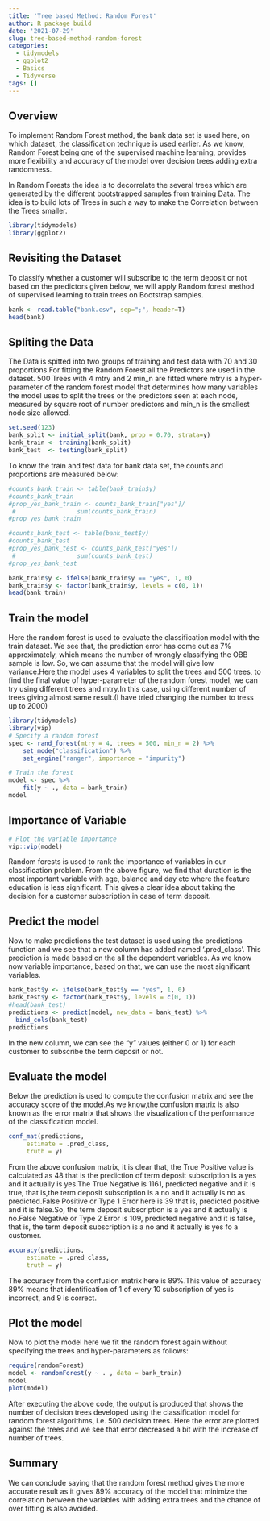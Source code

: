 ```yaml
---
title: 'Tree based Method: Random Forest'
author: R package build
date: '2021-07-29'
slug: tree-based-method-random-forest
categories:
  - tidymodels
  - ggplot2
  - Basics
  - Tidyverse
tags: []
---
```

## Overview

To implement Random Forest method, the bank data set is used here, on which dataset, the classification technique is used earlier. As we know, Random Forest being one of the supervised machine learning, provides more flexibility and accuracy of the model over decision trees adding extra randomness. 

In Random Forests the idea is to decorrelate the several trees which are generated by the different bootstrapped samples from training Data. The idea is to build lots of Trees in such a way to make the Correlation between the Trees smaller.

```r
library(tidymodels)
library(ggplot2)
```
## Revisiting the Dataset

To classify whether a customer will subscribe to the term deposit or not based on the predictors given below, we will apply Random forest method of supervised learning to train trees on Bootstrap samples.
```r
bank <- read.table("bank.csv", sep=";", header=T)
head(bank)
```

## Spliting the Data

The Data is spitted into two groups of training and test data with 70 and 30 proportions.For fitting the Random Forest all the Predictors are used in the dataset. 500 Trees with 4 mtry and 2 min_n are fitted where mtry is a hyper-parameter of the random forest model that determines how many variables the model uses to split the trees or the predictors seen at each node, measured by square root of number predictors and min_n is the smallest node size allowed.  
```r
set.seed(123)
bank_split <- initial_split(bank, prop = 0.70, strata=y)
bank_train <- training(bank_split)
bank_test  <- testing(bank_split)

```
To know the train and test data for bank data set, the counts and proportions are measured below:
```r
#counts_bank_train <- table(bank_train$y)
#counts_bank_train
#prop_yes_bank_train <- counts_bank_train["yes"]/
 #                 sum(counts_bank_train)
#prop_yes_bank_train

#counts_bank_test <- table(bank_test$y)
#counts_bank_test
#prop_yes_bank_test <- counts_bank_test["yes"]/
 #                 sum(counts_bank_test)
#prop_yes_bank_test
```

```r
bank_train$y <- ifelse(bank_train$y == "yes", 1, 0)
bank_train$y <- factor(bank_train$y, levels = c(0, 1))
head(bank_train)
```
## Train the model

Here the random forest is used to evaluate the classification model with the train dataset. We see that, the prediction error has come out as 7% approximately, which means the number of wrongly classifying the OBB sample is low. So, we can assume that the model will give low variance.Here,the model uses 4 variables to split the trees and 500 trees, to find the final value of hyper-parameter of the random forest model, we can try using different trees and mtry.In this case, using different number of trees giving almost same result.(I have tried changing the number to tress up to 2000) 
```r
library(tidymodels)
library(vip)
# Specify a random forest
spec <- rand_forest(mtry = 4, trees = 500, min_n = 2) %>%
	set_mode("classification") %>%
    set_engine("ranger", importance = "impurity")

# Train the forest
model <- spec %>%
    fit(y ~ ., data = bank_train)
model
```
## Importance of Variable
```r
# Plot the variable importance
vip::vip(model)
```
Random forests is used to rank the importance of variables in our classification problem. From the above figure, we find that duration is the most important variable with age, balance and day etc where the feature education is less significant. This gives a clear idea about taking the decision for a customer subscription in case of term deposit.

## Predict the model

Now to make predictions the test dataset is used using the predictions function and we see that a new column has added named '.pred_class'. This prediction is made based on the all the dependent variables. As we know now variable importance, based on that, we can use the most significant variables.
```r
bank_test$y <- ifelse(bank_test$y == "yes", 1, 0)
bank_test$y <- factor(bank_test$y, levels = c(0, 1))
#head(bank_test)
predictions <- predict(model, new_data = bank_test) %>%
  bind_cols(bank_test) 
predictions
```
In the new column, we can see the “y” values (either 0 or 1) for each customer to subscribe the term deposit or not.

## Evaluate the model

Below the prediction is used to compute the confusion matrix and see the accuracy score of the model.As we know,the confusion matrix is also known as the error matrix that shows the visualization of the performance of the classification model.
```r
conf_mat(predictions,
     estimate = .pred_class,
     truth = y)
```
From the above confusion matrix, it is clear that, the True Positive value is calculated as 48 that is the prediction of term deposit subscription is a yes and it actually is yes.The True Negative is 1161, predicted negative and it is true, that is,the term deposit subscription is a no and it actually is no as predicted.False Positive or Type 1 Error here is 39 that is, predicted positive and it is false.So, the term deposit subscription is a yes and it actually is no.False Negative or Type 2 Error is 109, predicted negative and it is false, that is, the term deposit subscription is a no and it actually is yes fo a customer.
```r
accuracy(predictions,
     estimate = .pred_class,
     truth = y)
```
The accuracy from the confusion matrix here is 89%.This value of accuracy 89% means that identification of 1 of every 10 subscription of yes is incorrect, and 9 is correct.

## Plot the model

Now to plot the model here we fit the random forest again without specifying the trees and hyper-parameters
as follows:
```r
require(randomForest)
model <- randomForest(y ~ . , data = bank_train)
model
plot(model)
```
After executing the above code, the output is produced that shows the number of decision trees developed using the classification model for random forest algorithms, i.e. 500 decision trees. Here the error are plotted against the trees and we see that error decreased a bit with the increase of number of trees.

## Summary

We can conclude saying that the random forest method gives the more accurate result as it gives 89% accuracy of the model that minimize the correlation between the variables with adding extra trees and the chance of over fitting is also avoided. 


